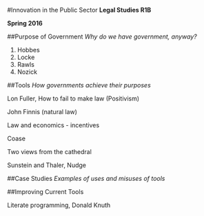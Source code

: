 #Innovation in the Public Sector 
**Legal Studies R1B**

**Spring 2016**


##Purpose of Government 
*Why do we have government, anyway?* 

1. Hobbes
2. Locke
3. Rawls 
4. Nozick 


##Tools 
*How governments achieve their purposes* 

Lon Fuller, How to fail to make law (Positivism)

John Finnis (natural law) 

Law and economics - incentives 

Coase 

Two views from the cathedral 

Sunstein and Thaler, Nudge 

##Case Studies 
*Examples of uses and misuses of tools* 


##Improving Current Tools 

Literate programming, Donald Knuth
